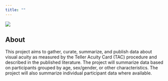 ```yaml
---
title: ""
---
```


![](data_files/figure-html/fig-teller-acuity-across-age-1.png)

## About

This project aims to gather, curate, summarize, and publish data about visual acuity as measured by the Teller Acuity Card (TAC) procedure and described in the published literature.
The project will summarize data based on participants grouped by age, sex/gender, or other characteristics.
The project will also summarize individual participant data where available.
